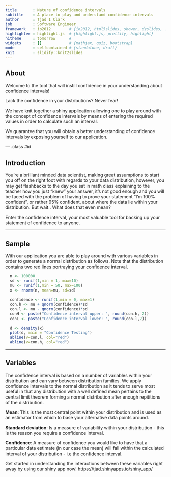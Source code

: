 ```yaml
---
title       : Nature of confidence intervals
subtitle    : A place to play and understand confidence intervals
author      : Tjad I Clark
job         : Software Engineer
framework   : io2012        # {io2012, html5slides, shower, dzslides, ...}
highlighter : highlight.js  # {highlight.js, prettify, highlight}
hitheme     : tomorrow      # 
widgets     : []            # {mathjax, quiz, bootstrap}
mode        : selfcontained # {standalone, draft}
knit        : slidify::knit2slides
---
```


## About

Welcome to the tool that will instill confidence in your understanding about confidence intervals!

Lack the confidence in your distributions? Never fear!

We have knit together a shiny application allowing one to play around with the concept of confidence intervals by means of entering the required values
in order to calculate such an interval.

We guarantee that you will obtain a better understanding of confidence intervals by exposing yourself to our application.

--- .class #id 

## Introduction

You're a brilliant minded data scientist, making great assumptions to start you off on the right foot with regards to your data distribution, however, you may get flashbacks to the day you sat in math class explaining to the teacher how you just "knew" your answer, it's not good enough and you will be faced with the problem of having to prove your statement "I'm 100% confident", or rather 95% confident, about where the data lie within your distribution. But wait.. What does that even mean?

Enter the confidence interval, your most valuable tool for backing up your statement of confidence to anyone.

---

## Sample

With our application you are able to play around with  various variables in order to generate a normal distribution as follows. Note that the distribution contains two red lines portraying your confidence interval.

```r
  n <- 100000
  sd <- runif(1,min = 1, max=10)
  mu <- runif(1,min = 50, max=100)
  x <- rnorm(n, mean=mu, sd=sd)
  
  confidence <- runif(1,min = 0, max=1)
  con.h <- mu + qnorm(confidence)*sd
  con.l <- mu - qnorm(confidence)*sd
  conH <- paste("Confidence interval upper: ", round(con.h, 2))
  conL <- paste("Confidence interval lower: ", round(con.l,2))
  
  d <- density(x) 
  plot(d, main = "Confidence Testing")
  abline(v=con.l, col="red")
  abline(v=con.h, col="red")

```

---

## Variables

The confidence interval is based on a number of variables within your distribution and can vary between distribution families. We apply confidence intervals to the normal distribution as it tends to serve most useful in that any distribution with a well defined mean pertains to the central limit theorem forming a normal distribution after enough repititions of the distribution.

**Mean**: This is the most central point within your distribution and is used as an estimator from which to base your alternative data points around.

**Standard deviation**: Is a measure of variability within your distribution - this is the reason you require a confidence interval.

**Confidence**: A measure of confidence you would like to have that a particular data estimate (in our case the mean) will fall within the calculated interval of your distribution - i.e the confidence interval.

Get started in understanding the interactions between these variables right away by using our shiny app now!
[https://tjad.shinyapps.io/shiny_app/](https://tjad.shinyapps.io/shiny_app/)